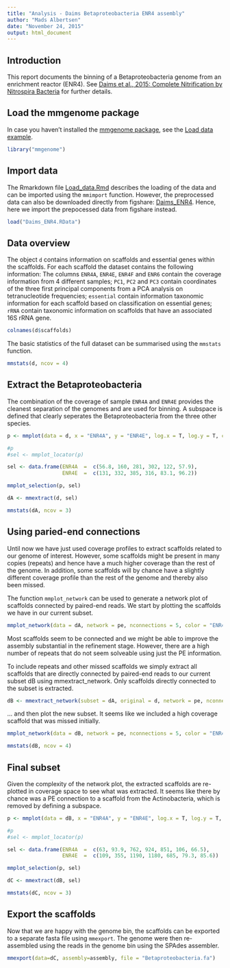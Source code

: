 ```yaml
---
title: "Analysis - Daims Betaproteobacteria ENR4 assembly"
author: "Mads Albertsen"
date: "November 24, 2015"
output: html_document
---
```


## Introduction
This report documents the binning of a Betaproteobacteria genome from an enrichment reactor (ENR4). See [Daims et al., 2015: Complete Nitrification by Nitrospira Bacteria](https://doi.org/10.1038/nature16461) for further details.

## Load the mmgenome package
In case you haven't installed the [mmgenome package](http://madsalbertsen.github.io/mmgenome/), see the [Load data example](http://madsalbertsen.github.io/mmgenome/Load_data.html).
```r
library("mmgenome")
```

## Import data
The Rmarkdown file [Load_data.Rmd](http://madsalbertsen.github.io/mmgenome/Load_data_ENR4.html) describes the loading of the data and can be imported using the `mmimport` function. However, the preprocessed data can also be downloaded directly from figshare: [Daims_ENR4](http://dx.doi.org/10.6084/m9.figshare.1613277). Hence, here we import the prepocessed data from figshare instead.
```r
load("Daims_ENR4.RData")
```
## Data overview
The object `d` contains information on scaffolds and essential genes within the scaffolds. For each scaffold the dataset contains the following information: The columns `ENR4A`, `ENR4E`, `ENR4F` and `ENR6` contain the coverage information from 4 different samples; `PC1`, `PC2` and `PC3` contain coordinates of the three first principal components from a PCA analysis on tetranucleotide frequencies; `essential` contain information taxonomic information for each scaffold based on classification on essential genes; `rRNA` contain taxonomic information on scaffolds that have an associated 16S rRNA gene.
```r
colnames(d$scaffolds)
```

The basic statistics of the full dataset can be summarised using the `mmstats` function. 
```r
mmstats(d, ncov = 4)
```

## Extract the Betaproteobacteria
The combination of the coverage of sample `ENR4A` and `ENR4E` provides the cleanest separation of the genomes and are used for binning. A subspace is defined that clearly seperates the Betaproteobacteria from the three other species.
```r
p <- mmplot(data = d, x = "ENR4A", y = "ENR4E", log.x = T, log.y = T, color = "essential") 

#p
#sel <- mmplot_locator(p)

sel <- data.frame(ENR4A  =  c(56.8, 160, 281, 302, 122, 57.9),
                  ENR4E  =  c(131, 332, 385, 316, 83.1, 96.2))

mmplot_selection(p, sel)
```

```r
dA <- mmextract(d, sel)
```

```r
mmstats(dA, ncov = 3)
```

## Using paried-end connections
Until now we have just used coverage profiles to extract scaffolds related to our genome of interest. However, some scaffolds might be present in many copies (repeats) and hence have a much higher coverage than the rest of the genome. In addition, some scaffolds will by chance have a slightly different coverage profile than the rest of the genome and thereby also been missed.

The function `mmplot_network` can be used to generate a network plot of scaffolds connected by paired-end reads. We start by plotting the scaffolds we have in our current subset.
```r
mmplot_network(data = dA, network = pe, nconnections = 5, color = "ENR4A", scale.links = 0.5)
```

Most scaffolds seem to be connected and we might be able to improve the assembly substantial in the refinement stage. However, there are a high number of repeats that do not seem solveable using just the PE information.

To include repeats and other missed scaffolds we simply extract all scaffolds that are directly connected by paired-end reads to our current subset dB using mmextract_network. Only scaffolds directly connected to the subset is extracted.
```r
dB <- mmextract_network(subset = dA, original = d, network = pe, nconnections = 5, type = "direct")
```

… and then plot the new subset. It seems like we included a high coverage scaffold that was missed initially.
```r
mmplot_network(data = dB, network = pe, nconnections = 5, color = "ENR4A", scale.links = 0.5)
```

```r
mmstats(dB, ncov = 4)
```

## Final subset
Given the complexity of the network plot, the extracted scaffolds are re-plotted in coverage space to see what was extracted. It seems like there by chance was a PE connection to a scaffold from the Actinobacteria, which is removed by defining a subspace.
```r
p <- mmplot(data = dB, x = "ENR4A", y = "ENR4E", log.x = T, log.y = T, color = "essential") 

#p
#sel <- mmplot_locator(p)

sel <- data.frame(ENR4A  =  c(63, 93.9, 762, 924, 851, 106, 66.5),
                  ENR4E  =  c(109, 355, 1190, 1180, 685, 79.3, 85.6))

mmplot_selection(p, sel)
```

```r
dC <- mmextract(dB, sel)
```

```r
mmstats(dC, ncov = 3)
```

## Export the scaffolds 
Now that we are happy with the genome bin, the scaffolds can be exported to a separate fasta file using `mmexport`. The genome were then re-assembled using the reads in the genome bin using the SPAdes assembler.
```r
mmexport(data=dC, assembly=assembly, file = "Betaproteobacteria.fa")
```
